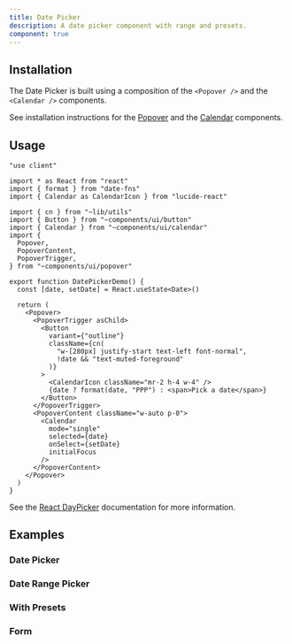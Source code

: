 ```yaml
---
title: Date Picker
description: A date picker component with range and presets.
component: true
---
```


<ComponentPreview 
   name="date-picker-demo"
   styleSwitch={true}
   button="copy"
   dots={false}
 />

## Installation

The Date Picker is built using a composition of the `<Popover />` and the `<Calendar />` components.

See installation instructions for the [Popover](/docs/components/popover#installation) and the [Calendar](/docs/components/calendar#installation) components.

## Usage

```tsx
"use client"

import * as React from "react"
import { format } from "date-fns"
import { Calendar as CalendarIcon } from "lucide-react"

import { cn } from "~lib/utils"
import { Button } from "~components/ui/button"
import { Calendar } from "~components/ui/calendar"
import {
  Popover,
  PopoverContent,
  PopoverTrigger,
} from "~components/ui/popover"

export function DatePickerDemo() {
  const [date, setDate] = React.useState<Date>()

  return (
    <Popover>
      <PopoverTrigger asChild>
        <Button
          variant={"outline"}
          className={cn(
            "w-[280px] justify-start text-left font-normal",
            !date && "text-muted-foreground"
          )}
        >
          <CalendarIcon className="mr-2 h-4 w-4" />
          {date ? format(date, "PPP") : <span>Pick a date</span>}
        </Button>
      </PopoverTrigger>
      <PopoverContent className="w-auto p-0">
        <Calendar
          mode="single"
          selected={date}
          onSelect={setDate}
          initialFocus
        />
      </PopoverContent>
    </Popover>
  )
}
```

See the [React DayPicker](https://react-day-picker.js.org) documentation for more information.

## Examples

### Date Picker

<ComponentPreview 
   name="date-picker-demo"
   styleSwitch={true}
   button="copy"
   dots={false}
 />

### Date Range Picker

<ComponentPreview 
   name="date-picker-with-range"
   styleSwitch={true}
   button="copy"
   dots={false}
 />

### With Presets

<ComponentPreview 
   name="date-picker-with-presets"
   styleSwitch={true}
   button="copy"
   dots={false}
 />

### Form

<ComponentPreview 
   styleSwitch={true}
   button="copy"
   dots={false}
   name="date-picker-form"
 />
